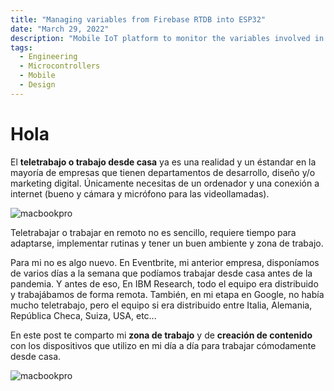 ```yaml
---
title: "Managing variables from Firebase RTDB into ESP32"
date: "March 29, 2022"
description: "Mobile IoT platform to monitor the variables involved in the control of a greenhouse-based industrial process."
tags:
  - Engineering
  - Microcontrollers
  - Mobile
  - Design
---
```


# Hola

El **teletrabajo o trabajo desde casa** ya es una realidad y un éstandar en la mayoría de empresas
que tienen departamentos de desarrollo, diseño y/o marketing digital. Únicamente necesitas de un ordenador
y una conexión a internet (bueno y cámara y micrófono para las videollamadas).

![macbookpro](/static/green-pid.webp)

Teletrabajar o trabajar en remoto no es sencillo, requiere tiempo para adaptarse,
implementar rutinas y tener un buen ambiente y zona de trabajo.

Para mi no es algo nuevo. En Eventbrite, mi anterior empresa, disponíamos de varios días a la semana
que podíamos trabajar desde casa antes de la pandemia. Y antes de eso, En IBM Research, todo el equipo era distribuido
y trabajábamos de forma remota. También, en mi etapa en Google, no había mucho teletrabajo, pero el equipo
si era distribuido entre Italia, Alemania, República Checa, Suiza, USA, etc...

En este post te comparto mi **zona de trabajo** y de **creación de contenido** con los dispositivos que utilizo
en mi día a día para trabajar cómodamente desde casa.

![macbookpro](/static/ganaderiapp.webp)
